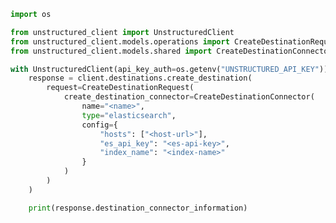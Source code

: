 ```python Python SDK
import os

from unstructured_client import UnstructuredClient
from unstructured_client.models.operations import CreateDestinationRequest
from unstructured_client.models.shared import CreateDestinationConnector

with UnstructuredClient(api_key_auth=os.getenv("UNSTRUCTURED_API_KEY")) as client:
    response = client.destinations.create_destination(
        request=CreateDestinationRequest(
            create_destination_connector=CreateDestinationConnector(
                name="<name>",
                type="elasticsearch",
                config={
                    "hosts": ["<host-url>"],
                    "es_api_key": "<es-api-key>",
                    "index_name": "<index-name>"
                }
            )
        )
    )

    print(response.destination_connector_information)
```
